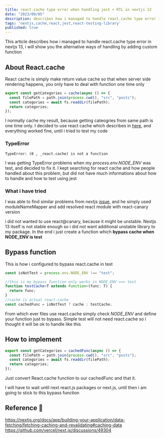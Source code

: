```yaml
---
title: react.cache type error when handling jest + RTL in nextjs 13
date: "2023/09/05"
description: describes how i managed to handle react.cache type error in nextjs 13
tags: 'nextjs,cache,react,jest,react-testing-library' 
published: true
---
```


This article describes how i managed to handle react.cache type error in nextjs 13,
 i will show you the alternative ways of handling by adding custom function


## About React.cache

React cache is simply make return value cache so that when server side rendering happens, you only have to deal with function one time only

```ts:index.ts showLineNumbers
export const getCategories = cache(async () => {
  const filePath = path.join(process.cwd(), "src", "posts");
  const categories = await fs.readdir(filePath);
  return categories;
});
```

I normally cache my result, because getting cateogries from same path is one time only.
I decided to use react cache which describes in [here](https://nextjs.org/docs/app/building-your-application/data-fetching/fetching-caching-and-revalidating#caching-data),
and everything worked fine, until i tried to test my code


### TypeError

```text
TypeError: (0 , _react.cache) is not a function
```

I was getting TypeError problems when my *process.env.NODE_ENV* was test, and decided to fix it.
I kept searching for react cache and how people handled about this problem, 
but did not have much informations about how to handle and how to test using jest



### What i have tried

I was able to find similar problems from nextjs [issue](https://github.com/vercel/next.js/discussions/49304), and he simply used moduleNameMapper and add resolved react module with react-canary version

i did not wanted to use react@canary, because it might be unstable. Nextjs 13 itself is not stable enough so i did not want additional unstable library to my package. 
In the end i just create a function which **bypass cache when NODE_ENV is test**

## Bypass function

This is how i configured to bypass react.cache in test

```ts:index.ts showLineNumbers
const isNotTest = process.env.NODE_ENV !== "test";

//this is my bypass function only works in NODE_ENV === test
function testCache<T extends Function>(func: T) {
  return func;
}
//cache is actual react.cache
const cachedFunc = isNotTest ? cache : testCache;
```

From which ever files use react.cache simply check *NODE_ENV* and define your function just to bypass.
Simple test will not need react.cache so i thought it will be ok to handle like this

## How to implement

```ts:index.ts showLineNumbers
export const getCategories = cachedFunc(async () => {
  const filePath = path.join(process.cwd(), "src", "posts");
  const categories = await fs.readdir(filePath);
  return categories;
});
```

Just convert React.cache function to our cachedFunc and that it.

I will have to wait until next react.js packages or next.js, until then i am going to stick to this bypass function

## Reference 🔗
https://nextjs.org/docs/app/building-your-application/data-fetching/fetching-caching-and-revalidating#caching-data<br/>
https://github.com/vercel/next.js/discussions/49304<br/>